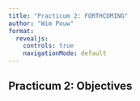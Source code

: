 ```yaml
---
title: "Practicum 2: FORTHCOMING"
author: "Wim Pouw"
format:
  revealjs:
    controls: true
    navigationMode: default
---
```


## Practicum 2: Objectives




